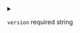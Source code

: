 
<details>
<summary>

`version` <span class="config-field-required">required</span> <span class="config-field-type">string</span> 

</summary>

Version constraint of the plugin that should be installed

</details>
